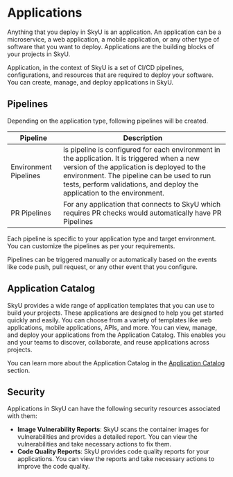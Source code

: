 # Applications

Anything that you deploy in SkyU is an application. An application can be a microservice, a web application, a mobile application, or any other type of software that you want to deploy. Applications are the building blocks of your projects in SkyU.

Application, in the context of SkyU is a set of CI/CD pipelines, configurations, and resources that are required to deploy your software. You can create, manage, and deploy applications in SkyU.


## Pipelines

Depending on the application type, following pipelines will be created.

  | Pipeline              | Description                                                                                                                                                                                                                                                         |
  | --------------------- | ------------------------------------------------------------------------------------------------------------------------------------------------------------------------------------------------------------------------------------------------------------------- |
  | Environment Pipelines | is pipeline is configured for each environment in the application. It is triggered when a new version of the application is deployed to the environment. The pipeline can be used to run tests, perform validations, and deploy the application to the environment. |
  | PR Pipelines          | For any application that connects to SkyU which requires PR checks would automatically have PR Pipelines                                                                                                                                                            |

  Each pipeline is specific to your application type and target environment. You can customize the pipelines as per your requirements.

  Pipelines can be triggered manually or automatically based on the events like code push, pull request, or any other event that you configure.


## Application Catalog

SkyU provides a wide range of application templates that you can use to build your projects. These applications are designed to help you get started quickly and easily. You can choose from a variety of templates like web applications, mobile applications, APIs, and more. You can view, manage, and deploy your applications from the Application Catalog. This enables you and your teams to discover, collaborate, and reuse applications across projects.

You can learn more about the Application Catalog in the [Application Catalog](/docs/applications/application-catalog) section.

## Security

Applications in SkyU can have the following security resources associated with them:

- **Image Vulnerability Reports**: SkyU scans the container images for vulnerabilities and provides a detailed report. You can view the vulnerabilities and take necessary actions to fix them.
- **Code Quality Reports**: SkyU provides code quality reports for your applications. You can view the reports and take necessary actions to improve the code quality.